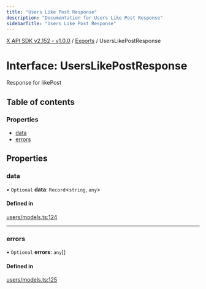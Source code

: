 ```yaml
---
title: "Users Like Post Response"
description: "Documentation for Users Like Post Response"
sidebarTitle: "Users Like Post Response"
---
```


[X API SDK v2.152 - v1.0.0](../README.md) / [Exports](../modules.md) / UsersLikePostResponse

# Interface: UsersLikePostResponse

Response for likePost

## Table of contents

### Properties

- [data](UsersLikePostResponse.md#data)
- [errors](UsersLikePostResponse.md#errors)

## Properties

### data

• `Optional` **data**: `Record`\<`string`, `any`\>

#### Defined in

[users/models.ts:124](https://github.com/xdevplatform/xdk/blob/ad4172ef5f68f089e0f077a190b271016dd35bf7/xdk/typescript/src/users/models.ts#L124)

___

### errors

• `Optional` **errors**: `any`[]

#### Defined in

[users/models.ts:125](https://github.com/xdevplatform/xdk/blob/ad4172ef5f68f089e0f077a190b271016dd35bf7/xdk/typescript/src/users/models.ts#L125)
